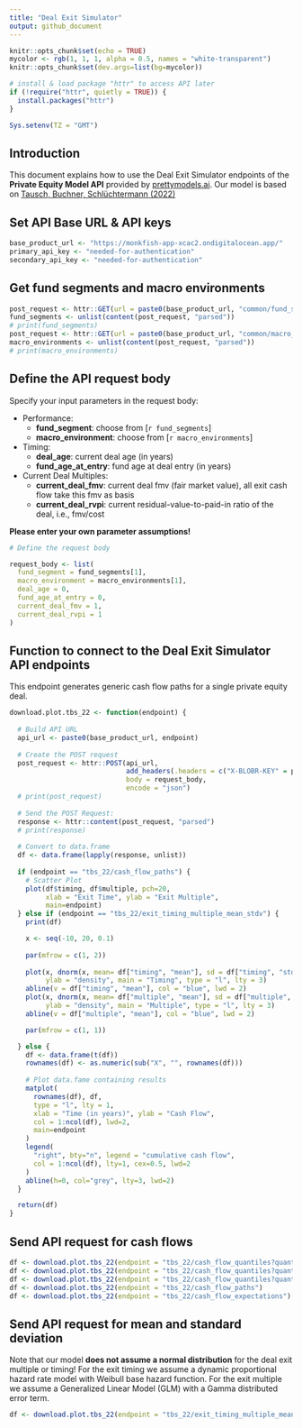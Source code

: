 ```yaml
---
title: "Deal Exit Simulator"
output: github_document
---
```


```r
knitr::opts_chunk$set(echo = TRUE)
mycolor <- rgb(1, 1, 1, alpha = 0.5, names = "white-transparent")
knitr::opts_chunk$set(dev.args=list(bg=mycolor))

# install & load package "httr" to access API later
if (!require("httr", quietly = TRUE)) {
  install.packages("httr")
}

Sys.setenv(TZ = "GMT")

```

## Introduction

This document explains how to use the Deal Exit Simulator endpoints of the **Private Equity Model API** provided by [prettymodels.ai](https://prettymodels.ai).
Our model is based on [Tausch, Buchner, Schlüchtermann (2022)](https://doi.org/10.21314/JOR.2022.029)

## Set API Base URL & API keys

```r
base_product_url <- "https://monkfish-app-xcac2.ondigitalocean.app/"
primary_api_key <- "needed-for-authentication"
secondary_api_key <- "needed-for-authentication"

```

## Get fund segments and macro environments

```r

post_request <- httr::GET(url = paste0(base_product_url, "common/fund_segments"))
fund_segments <- unlist(content(post_request, "parsed"))
# print(fund_segments)
post_request <- httr::GET(url = paste0(base_product_url, "common/macro_environments"))
macro_environments <- unlist(content(post_request, "parsed"))
# print(macro_environments)

```

## Define the API request body

Specify your input parameters in the request body:

- Performance:
    - **fund_segment**: choose from [`r fund_segments`]
    - **macro_environment**: choose from [`r macro_environments`]
- Timing:
    - **deal_age**: current deal age (in years)
    - **fund_age_at_entry**: fund age at deal entry (in years)
- Current Deal Multiples:
    - **current_deal_fmv**: current deal fmv (fair market value), all exit cash flow take this fmv as basis
    - **current_deal_rvpi**: current residual-value-to-paid-in ratio of the deal, i.e., fmv/cost


**Please enter your own parameter assumptions!**

```r

# Define the request body

request_body <- list(
  fund_segment = fund_segments[1],
  macro_environment = macro_environments[1],
  deal_age = 0,
  fund_age_at_entry = 0,
  current_deal_fmv = 1,
  current_deal_rvpi = 1
)

```

## Function to connect to the Deal Exit Simulator API endpoints

This endpoint generates generic cash flow paths for a single private equity deal.

```r

download.plot.tbs_22 <- function(endpoint) {
  
  # Build API URL
  api_url <- paste0(base_product_url, endpoint)
  
  # Create the POST request
  post_request <- httr::POST(api_url,
                             add_headers(.headers = c("X-BLOBR-KEY" = primary_api_key)),
                             body = request_body,
                             encode = "json")
  # print(post_request)
  
  # Send the POST Request:
  response <- httr::content(post_request, "parsed")
  # print(response)
  
  # Convert to data.frame
  df <- data.frame(lapply(response, unlist))
  
  if (endpoint == "tbs_22/cash_flow_paths") {
    # Scatter Plot
    plot(df$timing, df$multiple, pch=20, 
         xlab = "Exit Time", ylab = "Exit Multiple",
         main=endpoint)
  } else if (endpoint == "tbs_22/exit_timing_multiple_mean_stdv") {
    print(df)

    x <- seq(-10, 20, 0.1)
    
    par(mfrow = c(1, 2))
    
    plot(x, dnorm(x, mean= df["timing", "mean"], sd = df["timing", "stdv"]), 
         ylab = "density", main = "Timing", type = "l", lty = 3)
    abline(v = df["timing", "mean"], col = "blue", lwd = 2)
    plot(x, dnorm(x, mean= df["multiple", "mean"], sd = df["multiple", "stdv"]), 
         ylab = "density", main = "Multiple", type = "l", lty = 3)
    abline(v = df["multiple", "mean"], col = "blue", lwd = 2)

    par(mfrow = c(1, 1))

  } else {
    df <- data.frame(t(df))
    rownames(df) <- as.numeric(sub("X", "", rownames(df)))
    
    # Plot data.fame containing results
    matplot(
      rownames(df), df, 
      type = "l", lty = 1, 
      xlab = "Time (in years)", ylab = "Cash Flow", 
      col = 1:ncol(df), lwd=2,
      main=endpoint
    )
    legend(
      "right", bty="n", legend = "cumulative cash flow", 
      col = 1:ncol(df), lty=1, cex=0.5, lwd=2
    )
    abline(h=0, col="grey", lty=3, lwd=2)
  }

  return(df)
}

```

## Send API request for cash flows

```r

df <- download.plot.tbs_22(endpoint = "tbs_22/cash_flow_quantiles?quantile=0.3")
df <- download.plot.tbs_22(endpoint = "tbs_22/cash_flow_quantiles?quantile=0.9")
df <- download.plot.tbs_22(endpoint = "tbs_22/cash_flow_quantiles?quantile=0.5")
df <- download.plot.tbs_22(endpoint = "tbs_22/cash_flow_paths")
df <- download.plot.tbs_22(endpoint = "tbs_22/cash_flow_expectations")

```


## Send API request for mean and standard deviation

Note that our model **does not assume a normal distribution** for the deal exit multiple or timing!
For the exit timing we assume a dynamic proportional hazard rate model with Weibull base hazard function.
For the exit multiple we assume a Generalized Linear Model (GLM) with a Gamma distributed error term.

```r

df <- download.plot.tbs_22(endpoint = "tbs_22/exit_timing_multiple_mean_stdv")

```

